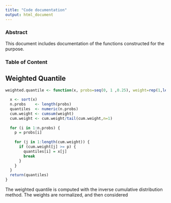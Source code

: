 ```yaml
---
title: "Code documentation"
output: html_document
---
```


### Abstract
This document includes documentation of the functions constructed for the purpose.

### Table of Content



## Weighted Quantile


```r
weighted.quantile <- function(x, probs=seq(0, 1 ,0.25), weight=rep(1,length(x))) {
  
  x <- sort(x)
  n.probs    <- length(probs)
  quantiles  <- numeric(n.probs)
  cum.weight <- cumsum(weight)
  cum.weight <- cum.weight/tail(cum.weight,n=1)
  
  for (i in 1:n.probs) {
    p = probs[i]
    
    for (j in 1:length(cum.weight)) {
      if (cum.weight[j] >= p) {
        quantiles[i] = x[j]
        break
      }
    }
  }
  return(quantiles)
}

```

The weighted quantile is computed with the inverse cumulative distribution method. The weights are normalized, and then considered 

